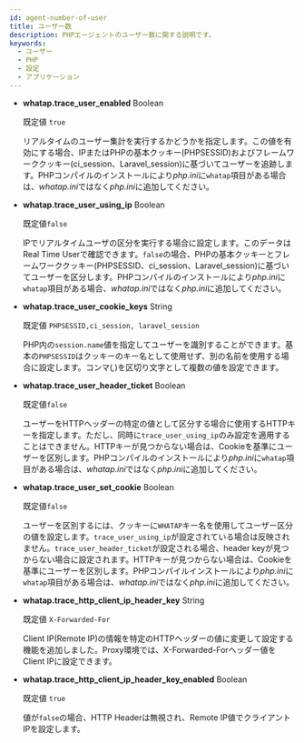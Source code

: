 ```yaml
---
id: agent-number-of-user
title: ユーザー数
description: PHPエージェントのユーザー数に関する説明です。
keywords:
  - ユーザー
  - PHP
  - 設定
  - アプリケーション
---
```



- **whatap.trace_user_enabled** <span class='type'>Boolean</span>

  既定値 `true`

  リアルタイムのユーザー集計を実行するかどうかを指定します。この値を有効にする場合、IPまたはPHPの基本クッキー(PHPSESSID)およびフレームワーククッキー(ci_session、Laravel_session)に基づいてユーザーを追跡します。PHPコンパイルのインストールにより*php.ini*に`whatap`項目がある場合は、*whatap.ini*ではなく*php.ini*に追加してください。 

<Phprestartapply />

- **whatap.trace_user_using_ip** <span class='type'>Boolean</span>

  既定値`false`

  IPでリアルタイムユーザの区分を実行する場合に設定します。このデータはReal Time Userで確認できます。`false`の場合、PHPの基本クッキーとフレームワーククッキー(PHPSESSID、ci_session、Laravel_session)に基づいてユーザーを区分します。PHPコンパイルのインストールにより*php.ini*に`whatap`項目がある場合、*whatap.ini*ではなく*php.ini*に追加してください。

<Phprestartapply />

- **whatap.trace_user_cookie_keys** <span class='type'>String</span>

  既定値 `PHPSESSID,ci_session, laravel_session`

  PHP内の`session.name`値を指定してユーザーを識別することができます。基本の`PHPSESSID`はクッキーのキー名として使用せず、別の名前を使用する場合に設定します。コンマ(_,_)を区切り文字として複数の値を設定できます。

<Phprestartapply />

- **whatap.trace_user_header_ticket** <span class='type'>Boolean</span>

  既定値`false`

  ユーザーをHTTPヘッダーの特定の値として区分する場合に使用するHTTPキーを指定します。ただし、同時に`trace_user_using_ip`のみ設定を適用することはできません。HTTPキーが見つからない場合は、Cookieを基準にユーザーを区別します。PHPコンパイルのインストールにより*php.ini*に`whatap`項目がある場合は、*whatap.ini*ではなく*php.ini*に追加してください。

<Phprestartapply />

- **whatap.trace_user_set_cookie** <span class='type'>Boolean</span>

  既定値`false`

  ユーザーを区別するには、クッキーに`WHATAP`キー名を使用してユーザー区分の値を設定します。`trace_user_using_ip`が設定されている場合は反映されません。`trace_user_header_ticket`が設定される場合、header keyが見つからない場合に設定されます。HTTPキーが見つからない場合は、Cookieを基準にユーザーを区別します。PHPコンパイルインストールにより*php.ini*に`whatap`項目がある場合は、*whatap.ini*ではなく*php.ini*に追加してください。

<Phprestartapply />

- **whatap.trace_http_client_ip_header_key** <span class='type'>String</span>

  既定値 `X-Forwarded-For`

  Client IP(Remote IP)の情報を特定のHTTPヘッダーの値に変更して設定する機能を追加しました。Proxy環境では、X-Forwarded-Forヘッダー値をClient IPに設定できます。

<Phprestartapply />

- **whatap.trace_http_client_ip_header_key_enabled** <span class='type'>Boolean</span>

  既定値 `true`

  値が`false`の場合、HTTP Headerは無視され、Remote IP値でクライアントIPを設定します。
